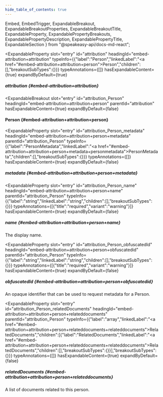 ```yaml
---
hide_table_of_contents: true
---
```

  Embed,
  EmbedTrigger,
  ExpandableBreakout,
  ExpandableBreakoutProperties,
  ExpandableBreakoutTitle,
  ExpandableProperty,
  ExpandablePropertyBreakouts,
  ExpandablePropertyDescription,
  ExpandablePropertyTitle,
  ExpandableSection
} from "@speakeasy-api/docs-md-react";

<ExpandableSection>

<ExpandableProperty
  slot="entry"
  id="attribution"
  headingId="embed-attribution+attribution"
  typeInfo={{"label":"Person","linkedLabel":"<a href=\"#embed-attribution+attribution+person\">Person</a>","children":[],"breakoutSubTypes":{}}}
  typeAnnotations={[]}
  hasExpandableContent={true}
  expandByDefault={true}
>

<ExpandablePropertyTitle slot="title">

##### attribution \{#embed-attribution+attribution\}

</ExpandablePropertyTitle>

<ExpandablePropertyBreakouts slot="breakouts">

<ExpandableBreakout
  slot="entry"
  id="attribution_Person"
  headingId="embed-attribution+attribution+person"
  parentId="attribution"
  hasExpandableContent={true}
  expandByDefault={false}
>

<ExpandableBreakoutTitle slot="title">

#### Person \{#embed-attribution+attribution+person\}

</ExpandableBreakoutTitle>

<ExpandableBreakoutProperties slot="properties">

<ExpandableProperty
  slot="entry"
  id="attribution_Person_metadata"
  headingId="embed-attribution+attribution+person+metadata"
  parentId="attribution_Person"
  typeInfo={{"label":"PersonMetadata","linkedLabel":"<a href=\"#embed-attribution+attribution+person+metadata+personmetadata\">PersonMetadata</a>","children":[],"breakoutSubTypes":{}}}
  typeAnnotations={[]}
  hasExpandableContent={true}
  expandByDefault={false}
>

<ExpandablePropertyTitle slot="title">

##### metadata \{#embed-attribution+attribution+person+metadata\}

</ExpandablePropertyTitle>

<Embed slot="embed">

<EmbedTrigger slot="trigger" embedTitle="metadata" triggerText="View metadata details">

<Embedmetadata />

</EmbedTrigger>

</Embed>

</ExpandableProperty>

<ExpandableProperty
  slot="entry"
  id="attribution_Person_name"
  headingId="embed-attribution+attribution+person+name"
  parentId="attribution_Person"
  typeInfo={{"label":"string","linkedLabel":"string","children":[],"breakoutSubTypes":{}}}
  typeAnnotations={[{"title":"required","variant":"warning"}]}
  hasExpandableContent={true}
  expandByDefault={false}
>

<ExpandablePropertyTitle slot="title">

##### name \{#embed-attribution+attribution+person+name\}

</ExpandablePropertyTitle>

<ExpandablePropertyDescription slot="description">

The display name.

</ExpandablePropertyDescription>

</ExpandableProperty>

<ExpandableProperty
  slot="entry"
  id="attribution_Person_obfuscatedId"
  headingId="embed-attribution+attribution+person+obfuscatedid"
  parentId="attribution_Person"
  typeInfo={{"label":"string","linkedLabel":"string","children":[],"breakoutSubTypes":{}}}
  typeAnnotations={[{"title":"required","variant":"warning"}]}
  hasExpandableContent={true}
  expandByDefault={false}
>

<ExpandablePropertyTitle slot="title">

##### obfuscatedId \{#embed-attribution+attribution+person+obfuscatedid\}

</ExpandablePropertyTitle>

<ExpandablePropertyDescription slot="description">

An opaque identifier that can be used to request metadata for a Person.

</ExpandablePropertyDescription>

</ExpandableProperty>

<ExpandableProperty
  slot="entry"
  id="attribution_Person_relatedDocuments"
  headingId="embed-attribution+attribution+person+relateddocuments"
  parentId="attribution_Person"
  typeInfo={{"label":"array","linkedLabel":"<a href=\"#embed-attribution+attribution+person+relateddocuments+relateddocuments\">RelatedDocuments</a>","children":[{"label":"RelatedDocuments","linkedLabel":"<a href=\"#embed-attribution+attribution+person+relateddocuments+relateddocuments\">RelatedDocuments</a>","children":[],"breakoutSubTypes":{}}],"breakoutSubTypes":{}}}
  typeAnnotations={[]}
  hasExpandableContent={true}
  expandByDefault={false}
>

<ExpandablePropertyTitle slot="title">

##### relatedDocuments \{#embed-attribution+attribution+person+relateddocuments\}

</ExpandablePropertyTitle>

<ExpandablePropertyDescription slot="description">

A list of documents related to this person.

</ExpandablePropertyDescription>

</ExpandableProperty>

</ExpandableBreakoutProperties>

</ExpandableBreakout>

</ExpandablePropertyBreakouts>

</ExpandableProperty>

</ExpandableSection>